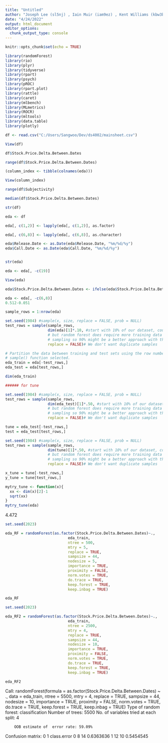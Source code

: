 ---
title: "Untitled"
author: "Joseph Lee (sl5nj) , Iain Muir (iam9ez) , Kent Williams (kbw3bb)"
date: "4/24/2022"
output: html_document
editor_options: 
  chunk_output_type: console
---

```{r setup, include=FALSE}
knitr::opts_chunk$set(echo = TRUE)
```

```{r, warning=FALSE}
library(randomForest)
library(rio)
library(plyr)
library(tidyverse)
library(rpart)
library(psych)
library(pROC)
library(rpart.plot)
library(rattle)
library(caret)
library(mlbench)
library(MLmetrics)
library(ROCR)
library(mltools)
library(data.table)
library(plotly)
```

```{r}
df <- read.csv("C:/Users/Sangwoo/Dev/ds4002/mainsheet.csv")

View(df)

df$Stock.Price.Delta.Between.Dates

range(df$Stock.Price.Delta.Between.Dates)

(column_index <- tibble(colnames(eda)))

View(column_index)

range(df$Subjectivity)

median(df$Stock.Price.Delta.Between.Dates)

str(df)

eda <- df

eda[, c(1,2)] <- lapply(eda[, c(1,2)], as.factor)

eda[, c(6,8)] <- lapply(eda[, c(6,8)], as.character)

eda$Release.Date <- as.Date(eda$Release.Date, "%m/%d/%y")
eda$Call.Date <- as.Date(eda$Call.Date, "%m/%d/%y")


str(eda)

eda <- eda[, -c(19)]

View(eda)

eda$Stock.Price.Delta.Between.Dates <- ifelse(eda$Stock.Price.Delta.Between.Dates >-0.00225, 1, 0)

eda <- eda[, -c(6,8)]
0.512-0.051
```

```{r}
sample_rows = 1:nrow(eda)

set.seed(1984) #sample(x, size, replace = FALSE, prob = NULL)
test_rows = sample(sample_rows,
                   dim(eda)[1]*.10, #start with 10% of our dataset, could do 20%
                   # but random forest does require more training data because of the 
                   # sampling so 90% might be a better approach with this small of a dataset
                   replace = FALSE)# We don't want duplicate samples

# Partition the data between training and test sets using the row numbers the
# sample() function selected.
eda_train = eda[-test_rows,]
eda_test = eda[test_rows,]

dim(eda_train)
```

```{r}
###### for tune

set.seed(1984) #sample(x, size, replace = FALSE, prob = NULL)
test_rows = sample(sample_rows,
                   dim(eda_test)[1]*.50, #start with 10% of our dataset, could do 20%
                   # but random forest does require more training data because of the 
                   # sampling so 90% might be a better approach with this small of a dataset
                   replace = FALSE)# We don't want duplicate samples

tune = eda_test[-test_rows,]
test = eda_test[test_rows,]

set.seed(1984) #sample(x, size, replace = FALSE, prob = NULL)
test_rows = sample(sample_rows,
                   dim(tune)[1]*.50, #start with 10% of our dataset, could do 20%
                   # but random forest does require more training data because of the 
                   # sampling so 90% might be a better approach with this small of a dataset
                   replace = FALSE)# We don't want duplicate samples

x_tune = tune[-test_rows,]
y_tune = tune[test_rows,]
```

```{r}
mytry_tune <- function(x){
  xx <- dim(x)[2]-1
  sqrt(xx)
}
mytry_tune(eda)
```
4.472

```{r}
set.seed(2023)  

eda_RF = randomForest(as.factor(Stock.Price.Delta.Between.Dates)~.,   
                            eda_train,    
                            ntree = 500,      
                            mtry = 5,         
                            replace = TRUE,   
                            sampsize = 44,    
                            nodesize = 5,    
                            importance = TRUE, 
                            proximity = FALSE, 
                            norm.votes = TRUE,
                            do.trace = TRUE,  
                            keep.forest = TRUE,
                            keep.inbag = TRUE)   
```


```{r}
eda_RF
```

```{r}
set.seed(2023)  

eda_RF2 = randomForest(as.factor(Stock.Price.Delta.Between.Dates)~.,   
                            eda_train,    
                            ntree = 2500,      
                            mtry = 4,         
                            replace = TRUE,   
                            sampsize = 44,    
                            nodesize = 10,    
                            importance = TRUE, 
                            proximity = FALSE, 
                            norm.votes = TRUE,
                            do.trace = TRUE,  
                            keep.forest = TRUE,
                            keep.inbag = TRUE)   
```

```{r}
eda_RF2
```

Call:
 randomForest(formula = as.factor(Stock.Price.Delta.Between.Dates) ~      ., data = eda_train, ntree = 5500, mtry = 4, replace = TRUE,      sampsize = 44, nodesize = 10, importance = TRUE, proximity = FALSE,      norm.votes = TRUE, do.trace = TRUE, keep.forest = TRUE, keep.inbag = TRUE) 
               Type of random forest: classification
                     Number of trees: 5500
No. of variables tried at each split: 4

        OOB estimate of  error rate: 59.09%
Confusion matrix:
   0  1 class.error
0  8 14   0.6363636
1 12 10   0.5454545